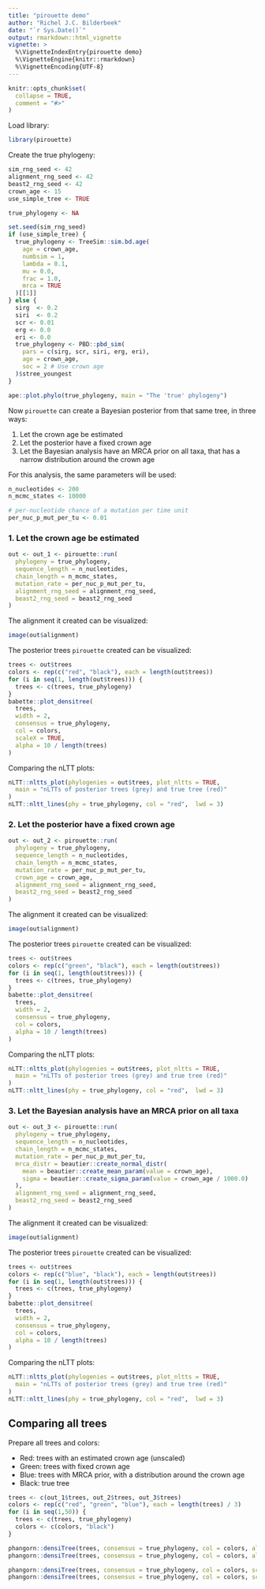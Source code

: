 ```yaml
---
title: "pirouette demo"
author: "Richel J.C. Bilderbeek"
date: "`r Sys.Date()`"
output: rmarkdown::html_vignette
vignette: >
  %\VignetteIndexEntry{pirouette demo}
  %\VignetteEngine{knitr::rmarkdown}
  %\VignetteEncoding{UTF-8}
---
```


```r
knitr::opts_chunk$set(
  collapse = TRUE,
  comment = "#>"
)
```

Load library:

```r
library(pirouette)
```

Create the true phylogeny:

```r
sim_rng_seed <- 42
alignment_rng_seed <- 42
beast2_rng_seed <- 42
crown_age <- 15
use_simple_tree <- TRUE

true_phylogeny <- NA

set.seed(sim_rng_seed)
if (use_simple_tree) {
  true_phylogeny <- TreeSim::sim.bd.age(
    age = crown_age, 
    numbsim = 1, 
    lambda = 0.1, 
    mu = 0.0, 
    frac = 1.0, 
    mrca = TRUE
  )[[1]]
} else {
  sirg  <- 0.2
  siri  <- 0.2
  scr <- 0.01
  erg <- 0.0
  eri <- 0.0
  true_phylogeny <- PBD::pbd_sim(
    pars = c(sirg, scr, siri, erg, eri),
    age = crown_age,
    soc = 2 # Use crown age
  )$stree_youngest
}
```

```r
ape::plot.phylo(true_phylogeny, main = "The 'true' phylogeny")
```

Now `pirouette` can create a Bayesian posterior from that same tree, 
in three ways:

 1. Let the crown age be estimated
 2. Let the posterior have a fixed crown age
 3. Let the Bayesian analysis have an MRCA prior on all taxa, that
      has a narrow distribution around the crown age

For this analysis, the same parameters will be used:

```r
n_nucleotides <- 200
n_mcmc_states <- 10000

# per-nucleotide chance of a mutation per time unit
per_nuc_p_mut_per_tu <- 0.01
```

### 1. Let the crown age be estimated

```r
out <- out_1 <- pirouette::run(
  phylogeny = true_phylogeny,
  sequence_length = n_nucleotides,
  chain_length = n_mcmc_states,
  mutation_rate = per_nuc_p_mut_per_tu,
  alignment_rng_seed = alignment_rng_seed,
  beast2_rng_seed = beast2_rng_seed
)
```

The alignment it created can be visualized:

```r
image(out$alignment)
```

The posterior trees `pirouette` created can be visualized:

```r
trees <- out$trees
colors <- rep(c("red", "black"), each = length(out$trees))
for (i in seq(1, length(out$trees))) {
  trees <- c(trees, true_phylogeny)
}
babette::plot_densitree(
  trees, 
  width = 2, 
  consensus = true_phylogeny, 
  col = colors, 
  scaleX = TRUE,
  alpha = 10 / length(trees)
)
```

Comparing the nLTT plots:

```r
nLTT::nltts_plot(phylogenies = out$trees, plot_nltts = TRUE, 
  main = "nLTTs of posterior trees (grey) and true tree (red)"
)
nLTT::nltt_lines(phy = true_phylogeny, col = "red",  lwd = 3)
```

### 2. Let the posterior have a fixed crown age

```r
out <- out_2 <- pirouette::run(
  phylogeny = true_phylogeny,
  sequence_length = n_nucleotides,
  chain_length = n_mcmc_states,
  mutation_rate = per_nuc_p_mut_per_tu,
  crown_age = crown_age,
  alignment_rng_seed = alignment_rng_seed,
  beast2_rng_seed = beast2_rng_seed
)
```

The alignment it created can be visualized:

```r
image(out$alignment)
```

The posterior trees `pirouette` created can be visualized:

```r
trees <- out$trees
colors <- rep(c("green", "black"), each = length(out$trees))
for (i in seq(1, length(out$trees))) {
  trees <- c(trees, true_phylogeny)
}
babette::plot_densitree(
  trees, 
  width = 2, 
  consensus = true_phylogeny, 
  col = colors,
  alpha = 10 / length(trees)
)
```

Comparing the nLTT plots:

```r
nLTT::nltts_plot(phylogenies = out$trees, plot_nltts = TRUE, 
  main = "nLTTs of posterior trees (grey) and true tree (red)"
)
nLTT::nltt_lines(phy = true_phylogeny, col = "red",  lwd = 3)
```

### 3. Let the Bayesian analysis have an MRCA prior on all taxa

```r
out <- out_3 <- pirouette::run(
  phylogeny = true_phylogeny,
  sequence_length = n_nucleotides,
  chain_length = n_mcmc_states,
  mutation_rate = per_nuc_p_mut_per_tu,
  mrca_distr = beautier::create_normal_distr(
    mean = beautier::create_mean_param(value = crown_age),
    sigma = beautier::create_sigma_param(value = crown_age / 1000.0)
  ),
  alignment_rng_seed = alignment_rng_seed,
  beast2_rng_seed = beast2_rng_seed
)
```

The alignment it created can be visualized:

```r
image(out$alignment)
```

The posterior trees `pirouette` created can be visualized:

```r
trees <- out$trees
colors <- rep(c("blue", "black"), each = length(out$trees))
for (i in seq(1, length(out$trees))) {
  trees <- c(trees, true_phylogeny)
}
babette::plot_densitree(
  trees, 
  width = 2, 
  consensus = true_phylogeny, 
  col = colors,
  alpha = 10 / length(trees)
)
```

Comparing the nLTT plots:

```r
nLTT::nltts_plot(phylogenies = out$trees, plot_nltts = TRUE, 
  main = "nLTTs of posterior trees (grey) and true tree (red)"
)
nLTT::nltt_lines(phy = true_phylogeny, col = "red",  lwd = 3)
```

## Comparing all trees

Prepare all trees and colors:

 * Red: trees with an estimated crown age (unscaled)
 * Green: trees with fixed crown age
 * Blue: trees with MRCA prior, with a distribution around the crown age
 * Black: true tree

```r
trees <- c(out_1$trees, out_2$trees, out_3$trees)
colors <- rep(c("red", "green", "blue"), each = length(trees) / 3)
for (i in seq(1,50)) {
  trees <- c(trees, true_phylogeny)
  colors <- c(colors, "black")
}
```



```r
phangorn::densiTree(trees, consensus = true_phylogeny, col = colors, alpha = 1)
phangorn::densiTree(trees, consensus = true_phylogeny, col = colors, alpha = 10 / length(trees))

phangorn::densiTree(trees, consensus = true_phylogeny, col = colors, scaleX = TRUE, alpha = 1)
phangorn::densiTree(trees, consensus = true_phylogeny, col = colors, scaleX = TRUE, alpha = 10 / length(trees))

```
